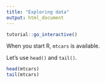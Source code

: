 ```yaml
---
title: "Exploring data"
output: html_document
---
```


```r
tutorial::go_interactive()
```

When you start R, `mtcars` is available. 

Let's use `head()` and `tail()`.

```r
head(mtcars)
tail(mtcars)
```
